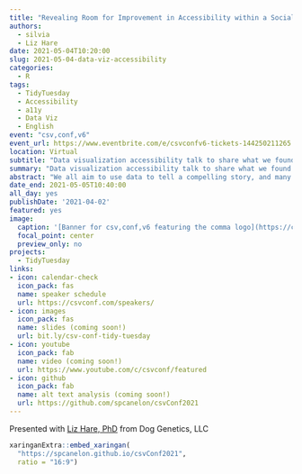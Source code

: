 ```yaml
---
title: "Revealing Room for Improvement in Accessibility within a Social Media Data Visualization Learning Community"
authors:
  - silvia
  - Liz Hare
date: 2021-05-04T10:20:00
slug: 2021-05-04-data-viz-accessibility
categories:
  - R
tags:
  - TidyTuesday
  - Accessibility
  - a11y
  - Data Viz
  - English
event: "csv,conf,v6"
event_url: https://www.eventbrite.com/e/csvconfv6-tickets-144250211265
location: Virtual
subtitle: "Data visualization accessibility talk to share what we found after scraping alternative (alt) text from data viz shared on Twitter as part of the #TidyTuesday social project."
summary: "Data visualization accessibility talk to share what we found after scraping alternative (alt) text from data viz shared on Twitter as part of the #TidyTuesday social project."
abstract: "We all aim to use data to tell a compelling story, and many of us enjoy sharing how we got there by open-sourcing our code, but we don't always share our story with everyone. Even kind, supportive, and open communities like the #TidyTuesday R learning community on Twitter has a ways to go before the content shared can be accessible to everyone.<br><br>Lived experiences of blind R users tell us that most data visualizations shared for TidyTuesday are inaccessible to screen reading technology because they lack alternative text (i.e. alt text) descriptions. Our goal was to bring this hidden lack of accessibility to the surface by examining the alternative text accompanying data visualizations shared as part of the TidyTuesday social project.<br><br>We scraped the alternative text from 6,443 TidyTuesday images posted on Twitter between April 2, 2018 and January 31, 2021. The first image attached to each tweet was considered the primary image and was scraped for alternative text. Manual web inspection revealed the CSS class and HTML element corresponding to the primary image, as well as the attribute containing the alternative text. We used this information and the ROpenSci {RSelenium} package to scrape the alternative text. Our preliminary analysis found that only 2.4% of the images contained a text description entered by the tweet author compared to 84% which were described by default as 'Image.'<br><br>This small group of intentional alternative text descriptions had a median word count of 18 (range: 1-170), and a median character count of 83 (range: 8-788). As a reference point, Twitter allows 240 characters in a single tweet and 1,000 characters for image descriptions. This analysis was made possible thanks to a dataset of historical TidyTuesday tweet data collected using the ROpenSci {rtweet} package, and openly available in the [TidyTuesday GitHub repository](https://github.com/rfordatascience/tidytuesday).<br><br>We will present during Session 0 on May 4, 2021: [Crowdcast Link](crowdcast.io/e/csvconf6-0-session-0)"
date_end: 2021-05-05T10:40:00
all_day: yes
publishDate: '2021-04-02'
featured: yes
image:
  caption: '[Banner for csv,conf,v6 featuring the comma logo](https://csvconf.com/)'
  focal_point: center
  preview_only: no
projects:
  - TidyTuesday
links:
- icon: calendar-check
  icon_pack: fas
  name: speaker schedule
  url: https://csvconf.com/speakers/
- icon: images
  icon_pack: fas
  name: slides (coming soon!)
  url: bit.ly/csv-conf-tidy-tuesday
- icon: youtube
  icon_pack: fab
  name: video (coming soon!)
  url: https://www.youtube.com/c/csvconf/featured
- icon: github
  icon_pack: fab
  name: alt text analysis (coming soon!)
  url: https://github.com/spcanelon/csvConf2021
---
```


Presented with [Liz Hare, PhD](https://www.twitter.com/DogGeneticsLLC) from Dog Genetics, LLC

```r
xaringanExtra::embed_xaringan(
  "https://spcanelon.github.io/csvConf2021",
  ratio = "16:9")
```

![]()

